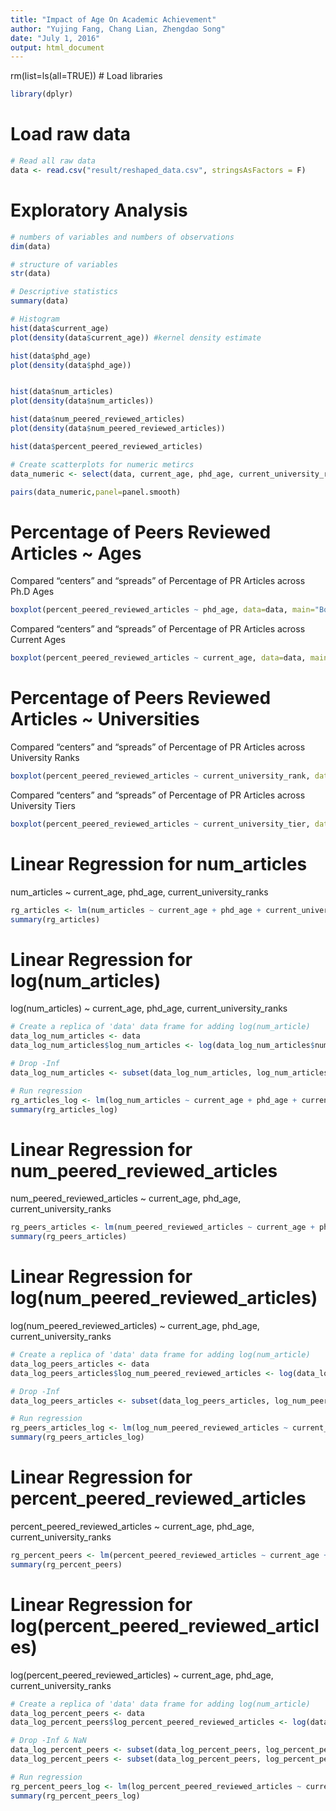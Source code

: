 ```yaml
---
title: "Impact of Age On Academic Achievement"
author: "Yujing Fang, Chang Lian, Zhengdao Song"
date: "July 1, 2016"
output: html_document
---
```


rm(list=ls(all=TRUE))
# Load libraries
```r
library(dplyr)
```

# Load raw data
```r
# Read all raw data
data <- read.csv("result/reshaped_data.csv", stringsAsFactors = F)
```

# Exploratory Analysis
```r
# numbers of variables and numbers of observations
dim(data)

# structure of variables
str(data)

# Descriptive statistics
summary(data)

# Histogram
hist(data$current_age)
plot(density(data$current_age)) #kernel density estimate

hist(data$phd_age)
plot(density(data$phd_age))


hist(data$num_articles)
plot(density(data$num_articles))

hist(data$num_peered_reviewed_articles)
plot(density(data$num_peered_reviewed_articles))

hist(data$percent_peered_reviewed_articles)

# Create scatterplots for numeric metircs
data_numeric <- select(data, current_age, phd_age, current_university_rank, current_university_tier,num_articles, num_peered_reviewed_articles, percent_peered_reviewed_articles )

pairs(data_numeric,panel=panel.smooth)
```

# Percentage of Peers Reviewed Articles ~ Ages
Compared "centers" and "spreads" of Percentage of PR Articles across Ph.D Ages
```r
boxplot(percent_peered_reviewed_articles ~ phd_age, data=data, main="Boxplots of Percentage of Peers Reviewed Articles Across Ph.D Ages", xlab="Ph.D Age", ylab="Percentage of PR Articles")
```

Compared "centers" and "spreads" of Percentage of PR Articles across Current Ages
```r
boxplot(percent_peered_reviewed_articles ~ current_age, data=data, main="Boxplots of Percentage of Peers Reviewed Articles Across Current Ages", xlab="Current Age", ylab="Percentage of PR Articles")
```

# Percentage of Peers Reviewed Articles ~ Universities
Compared "centers" and "spreads" of Percentage of PR Articles across University Ranks
```r
boxplot(percent_peered_reviewed_articles ~ current_university_rank, data=data, main="Boxplots of Percentage of Peers Reviewed Articles Across University Ranks", xlab="University Rank", ylab="Percentage of PR Articles")
```

Compared "centers" and "spreads" of Percentage of PR Articles across University Tiers
```r
boxplot(percent_peered_reviewed_articles ~ current_university_tier, data=data, main="Boxplots of Percentage of Peers Reviewed Articles Across University Tiers", xlab="University Tier", ylab="Percentage of PR Articles")
```

# Linear Regression for num_articles
num_articles ~ current_age, phd_age, current_university_ranks
```r
rg_articles <- lm(num_articles ~ current_age + phd_age + current_university_rank, data = data)
summary(rg_articles)
```

# Linear Regression for log(num_articles)
log(num_articles) ~ current_age, phd_age, current_university_ranks
```r
# Create a replica of 'data' data frame for adding log(num_article)
data_log_num_articles <- data
data_log_num_articles$log_num_articles <- log(data_log_num_articles$num_articles)

# Drop -Inf
data_log_num_articles <- subset(data_log_num_articles, log_num_articles!= "-Inf")

# Run regression
rg_articles_log <- lm(log_num_articles ~ current_age + phd_age + current_university_rank, data = data_log_num_articles)
summary(rg_articles_log)
```


# Linear Regression for num_peered_reviewed_articles
num_peered_reviewed_articles ~ current_age, phd_age, current_university_ranks
```r
rg_peers_articles <- lm(num_peered_reviewed_articles ~ current_age + phd_age + current_university_rank, data = data)
summary(rg_peers_articles)
```

# Linear Regression for log(num_peered_reviewed_articles)
log(num_peered_reviewed_articles) ~ current_age, phd_age, current_university_ranks
```r
# Create a replica of 'data' data frame for adding log(num_article)
data_log_peers_articles <- data
data_log_peers_articles$log_num_peered_reviewed_articles <- log(data_log_peers_articles$num_peered_reviewed_articles)

# Drop -Inf
data_log_peers_articles <- subset(data_log_peers_articles, log_num_peered_reviewed_articles!= "-Inf")

# Run regression
rg_peers_articles_log <- lm(log_num_peered_reviewed_articles ~ current_age + phd_age + current_university_rank, data = data_log_peers_articles)
summary(rg_peers_articles_log)
```

# Linear Regression for percent_peered_reviewed_articles
percent_peered_reviewed_articles ~ current_age, phd_age, current_university_ranks
```r
rg_percent_peers <- lm(percent_peered_reviewed_articles ~ current_age + phd_age + current_university_rank, data = data)
summary(rg_percent_peers)
```

# Linear Regression for log(percent_peered_reviewed_articles)
log(percent_peered_reviewed_articles) ~ current_age, phd_age, current_university_ranks
```r
# Create a replica of 'data' data frame for adding log(num_article)
data_log_percent_peers <- data
data_log_percent_peers$log_percent_peered_reviewed_articles <- log(data_log_percent_peers$percent_peered_reviewed_articles)

# Drop -Inf & NaN
data_log_percent_peers <- subset(data_log_percent_peers, log_percent_peered_reviewed_articles!= "-Inf")
data_log_percent_peers <- subset(data_log_percent_peers, log_percent_peered_reviewed_articles!= "NaN")

# Run regression
rg_percent_peers_log <- lm(log_percent_peered_reviewed_articles ~ current_age + phd_age + current_university_rank, data = data_log_percent_peers)
summary(rg_percent_peers_log)
```



